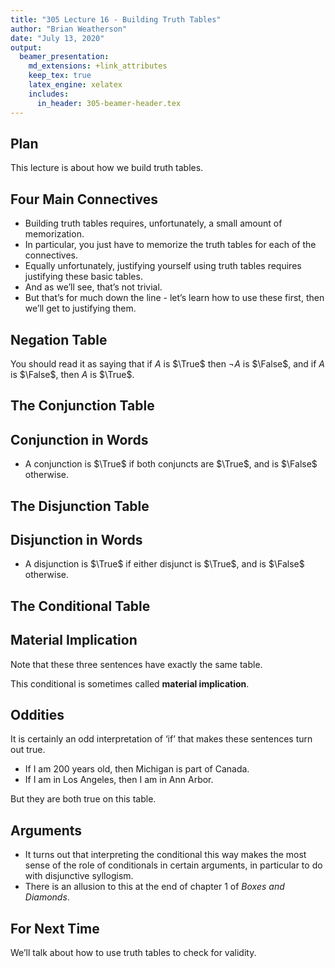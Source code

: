 ```yaml
---
title: "305 Lecture 16 - Building Truth Tables"
author: "Brian Weatherson"
date: "July 13, 2020"
output: 
  beamer_presentation:
    md_extensions: +link_attributes
    keep_tex: true
    latex_engine: xelatex
    includes:
      in_header: 305-beamer-header.tex
---
```


## Plan

This lecture is about how we build truth tables.

## Four Main Connectives

- Building truth tables requires, unfortunately, a small amount of memorization.
- In particular, you just have to memorize the truth tables for each of the connectives.
- Equally unfortunately, justifying yourself using truth tables requires justifying these basic tables.
- And as we'll see, that's not trivial.
- But that's for much down the line - let's learn how to use these first, then we'll get to justifying them.

## Negation Table

\begin{center}
\begin{tabular}{@{ }c | c@{ }@{ }c}
A & $\neg$ & A\\
\hline 
$\True$ & \textcolor{red}{$\False$} & $\True$\\
$\False$ & \textcolor{red}{$\True$} & $\False$\\
\end{tabular}
\bigskip
\end{center}

You should read it as saying that if $A$ is $\True$ then $\neg A$ is $\False$, and if $A$ is $\False$, then $A$ is $\True$.

## The Conjunction Table

\begin{center}
\begin{tabular}{@{ }c@{ }@{ }c | c@{ }@{ }c@{ }@{ }c@{ }@{ }c@{ }@{ }c}
A & B &  & A & $\wedge$ & B & \\
\hline 
$\True$ & $\True$ &  & $\True$ & \textcolor{red}{$\True$} & $\True$ & \\
$\True$ & $\False$ &  & $\True$ & \textcolor{red}{$\False$} & $\False$ & \\
$\False$ & $\True$ &  & $\False$ & \textcolor{red}{$\False$} & $\True$ & \\
$\False$ & $\False$ &  & $\False$ & \textcolor{red}{$\False$} & $\False$ & \\
\end{tabular}
\end{center}

## Conjunction in Words

- A conjunction is $\True$ if both conjuncts are $\True$, and is $\False$ otherwise.

## The Disjunction Table

\begin{center}
\begin{tabular}{@{ }c@{ }@{ }c | c@{ }@{ }c@{ }@{ }c@{ }@{ }c@{ }@{ }c}
A & B &  & A & $\vee$ & B & \\
\hline 
$\True$ & $\True$ &  & $\True$ & \textcolor{red}{$\True$} & $\True$ & \\
$\True$ & $\False$ &  & $\True$ & \textcolor{red}{$\True$} & $\False$ & \\
$\False$ & $\True$ &  & $\False$ & \textcolor{red}{$\True$} & $\True$ & \\
$\False$ & $\False$ &  & $\False$ & \textcolor{red}{$\False$} & $\False$ & \\
\end{tabular}
\end{center}

## Disjunction in Words

- A disjunction is $\True$ if either disjunct is $\True$, and is $\False$ otherwise.

## The Conditional Table

\begin{center}
\begin{tabular}{@{ }c@{ }@{ }c | c@{ }@{ }c@{ }@{ }c@{ }@{ }c@{ }@{ }c}
A & B &  & A & $\rightarrow$ & B & \\
\hline 
$\True$ & $\True$ &  & $\True$ & \textcolor{red}{$\True$} & $\True$ & \\
$\True$ & $\False$ &  & $\True$ & \textcolor{red}{$\False$} & $\False$ & \\
$\False$ & $\True$ &  & $\False$ & \textcolor{red}{$\True$} & $\True$ & \\
$\False$ & $\False$ &  & $\False$ & \textcolor{red}{$\True$} & $\False$ & \\
\end{tabular}
\end{center}

## Material Implication

Note that these three sentences have exactly the same table.

\begin{center}
\bigskip
\begin{tabular}{@{ }c@{ }@{ }c | c@{ }@{ }c@{ }@{ }c@{ }@{ }c@{ }@{ }c | c@{ }@{ }c@{ }@{ }c@{ }@{ }c@{ }@{ }c@{ }@{ }c | c@{ }@{}c@{}@{ }c@{ }@{ }c@{ }@{ }c@{ }@{ }c@{ }@{}c@{ }}
A & B &  & A & $\rightarrow$ & B &  &  & $\neg$ & A & $\vee$ & B &  & $\neg$ & ( & A & $\wedge$ & $\neg$ & B & )\\
\hline 
$\True$ & $\True$ &  & $\True$ & \textcolor{red}{$\True$} & $\True$ &  &  & $\False$ & $\True$ & \textcolor{red}{$\True$} & $\True$ &  & \textcolor{red}{$\True$} &  & $\True$ & $\False$ & $\False$ & $\True$ & \\
$\True$ & $\False$ &  & $\True$ & \textcolor{red}{$\False$} & $\False$ &  &  & $\False$ & $\True$ & \textcolor{red}{$\False$} & $\False$ &  & \textcolor{red}{$\False$} &  & $\True$ & $\True$ & $\True$ & $\False$ & \\
$\False$ & $\True$ &  & $\False$ & \textcolor{red}{$\True$} & $\True$ &  &  & $\True$ & $\False$ & \textcolor{red}{$\True$} & $\True$ &  & \textcolor{red}{$\True$} &  & $\False$ & $\False$ & $\False$ & $\True$ & \\
$\False$ & $\False$ &  & $\False$ & \textcolor{red}{$\True$} & $\False$ &  &  & $\True$ & $\False$ & \textcolor{red}{$\True$} & $\False$ &  & \textcolor{red}{$\True$} &  & $\False$ & $\False$ & $\True$ & $\False$ & \\
\end{tabular}
\bigskip
\end{center}

This conditional is sometimes called **material implication**.

## Oddities

It is certainly an odd interpretation of 'if' that makes these sentences turn out true.

- If I am 200 years old, then Michigan is part of Canada.
- If I am in Los Angeles, then I am in Ann Arbor.

But they are both true on this table.

## Arguments

- It turns out that interpreting the conditional this way makes the most sense of the role of conditionals in certain arguments, in particular to do with disjunctive syllogism.
- There is an allusion to this at the end of chapter 1 of _Boxes and Diamonds_.

## For Next Time

We'll talk about how to use truth tables to check for validity.


